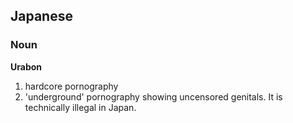 == Japanese ==
===Noun===

'''Urabon'''

# hardcore pornography
# 'underground' pornography showing uncensored genitals. It is technically illegal in Japan.